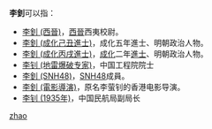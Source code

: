 '''李釗'''可以指：
* [[李釗_(西晉)|李釗 (西晉)]]，[[西晉|西晉]]西夷校尉。
* [[李釗_(成化己丑進士)|李釗 (成化己丑進士)]]，成化五年進士、明朝政治人物。
* [[李釗_(成化丙戌進士)|李釗 (成化丙戌進士)]]，[[成化|成化]]二年[[進士|進士]]、明朝政治人物。
* [[李钊_(地雷爆破专家)|李钊 (地雷爆破专家)]]，中国工程院院士
* [[李釗_(SNH48)|李釗 (SNH48)]]，[[SNH48|SNH48]]成員。
* [[李釗_(電影導演)|李釗 (電影導演)]]，原名李萤钊的香港电影导演。
* [[李钊_(1935年)|李钊 (1935年)]]，中国民航局副局长

{{disambig}}
[[Category:二字李姓人名消歧义|zhao]]
